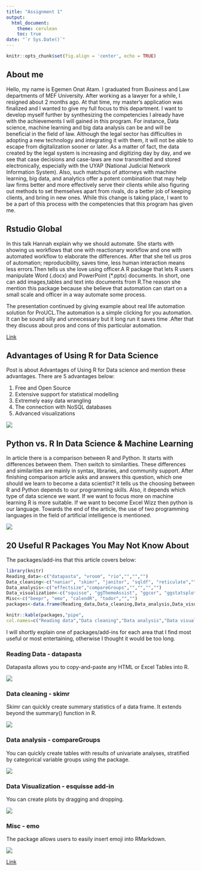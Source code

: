 ```yaml
---
title: "Assignment 1"
output:
  html_document:
    theme: cerulean
    toc: true
date: "`r Sys.Date()`"
---
```

```r
knitr::opts_chunk$set(fig.align = 'center', echo = TRUE)

```

## About me
Hello, my name is Egemen Onat Atam. I graduated from Business and Law departments of MEF University. After working as a lawyer for a while, I resigned about 2 months ago. At that time, my master's application was finalized and I wanted to give my full focus to this department. I want to develop myself further by synthesizing the competencies I already have with the achievements I will gained in this program. For instance, Data science, machine learning and big data analysis can be and will be beneficial in the field of law. Although the legal sector has difficulties in adopting a new technology and integrating it with them, it will not be able to escape from digitalization sooner or later. As a matter of fact, the data created by the legal system is increasing and digitizing day by day, and we see that case decisions and case-laws are now transmitted and stored electronically, especially with the UYAP (National Judicial Network Information System). Also, such matchups of attorneys with machine learning, big data, and analytics offer a potent combination that may help law firms better and more effectively serve their clients while also figuring out methods to set themselves apart from rivals, do a better job of keeping clients, and bring in new ones. While this change is taking place, I want to be a part of this process with the competencies that this program has given me.

## Rstudio Global 

In this talk Hannah explain why we should automate. She starts with showing us workflows that one with reactionary workflow and one with automated workflow to elaborate the differences. After that she tell us pros of automation; reproducibility, saves time, less human interaction means less errors.Then tells us she love using officer.A R package that lets R users manipulate Word (.docx) and PowerPoint (*.pptx) documents. In short, one can add images,tables and text into documents from R.The reason she mention this package because she believe that automation can start on a small scale and officer in a way automate some process.
![]()

The presentation continued by giving example about real life automation solution for ProUCL.The automation is a simple clicking for you automation. It can be sound silly and unnecessary but it long run it saves time .After that they  discuss about pros and cons of this particular automation.


[Link](https://www.rstudio.com/conference/2022/talks/advocating-for-automation/)


## Advantages of Using R for Data Science


Post is about Advantages of Using R for Data science and mention these advantages. There are 5 advantages below:

1. Free and Open Source
2. Extensive support for statistical modelling
3. Extremely easy data wrangling
4. The connection with NoSQL databases
5. Advanced visualizations

[![](https://raw.githubusercontent.com/pjournal/mef06-EgemenOnatAtam/main/Pic/adv%20of%20r.jpeg)](https://sarose-parajuli.medium.com/advantages-of-using-r-for-data-science-37cffe1197cf)


## Python vs. R In Data Science & Machine Learning

In article there is a comparison between R and Python. It starts with differences between them.  Then switch to similarities. These differences and similarities are mainly in syntax, libraries, and community support. 
After finishing comparison article asks and answers this question, which one should we learn to become a data scientist?  It tells us the choosing between R and Python depends to our programming skills. Also, it depends which type of data science we want. If we want to focus more on machine learning R is more suitable. If we want to become Excel Wizz then python is our language.
Towards the end of the article, the use of two programming languages in the field of artificial intelligence is mentioned.


[![](https://raw.githubusercontent.com/pjournal/mef06-EgemenOnatAtam/main/Pic/Python%20vs.%20R%20In%20Data%20Science%20%26%20Machine%20Learning.jpeg)](https://ashley-mangtani.medium.com/python-vs-r-in-data-science-machine-learning-16dc90e0f500)

## 20 Useful R Packages You May Not Know About

The packages/add-ins that this article covers below:
```r
library(knitr)
Reading_data<-c("datapasta", "vroom", "rio","","","")
Data_cleaning<-c("naniar", "skimr", "janitor", "sqldf", "reticulate","")
Data_analysis<-c("effectsize","compareGroups","","","","")
Data_visualization<-c("squisse", "ggThemeAssist", "ggcor", "ggstatsplot", "ggtech","rayshader")
Misc<-c("beepr", "emo", "calendR", "todor","","")
packages<-data.frame(Reading_data,Data_cleaning,Data_analysis,Data_visualization,Misc)

knitr::kable(packages,"pipe",
col.names=c("Reading data","Data cleaning","Data analysis","Data visualization","Misc"), align=c("ccccc"))
```

I will shortly explain one of packages/add-ins for each area that I find most useful or most entertaining, otherwise I thought it would be too long.

### Reading Data - datapasta
Datapasta allows you to copy-and-paste any HTML or Excel Tables into R.

![](https://raw.githubusercontent.com/pjournal/mef06-EgemenOnatAtam/main/Pic/datapasta.gif)

### Data cleaning - skimr
Skimr can quickly create summary statistics of a data frame. It extends beyond the summary() function in R.

![](https://raw.githubusercontent.com/pjournal/mef06-EgemenOnatAtam/main/Pic/skimr.png)

###  Data analysis - compareGroups
You can quickly create tables with results of univariate analyses, stratified by categorical variable groups using the package.

![](https://raw.githubusercontent.com/pjournal/mef06-EgemenOnatAtam/main/Pic/compareGroups.png)

### Data Visualization - esquisse add-in

You can create plots by dragging and dropping.

![](https://raw.githubusercontent.com/pjournal/mef06-EgemenOnatAtam/main/Pic/esquisse%20add-in.gif)

### Misc - emo
The package allows users to easily insert emoji into RMarkdown.

![](https://raw.githubusercontent.com/pjournal/mef06-EgemenOnatAtam/main/Pic/emo.png)

[Link](https://medium.com/@jchen001/20-useful-r-packages-you-may-not-know-about-54d57fe604f3)



